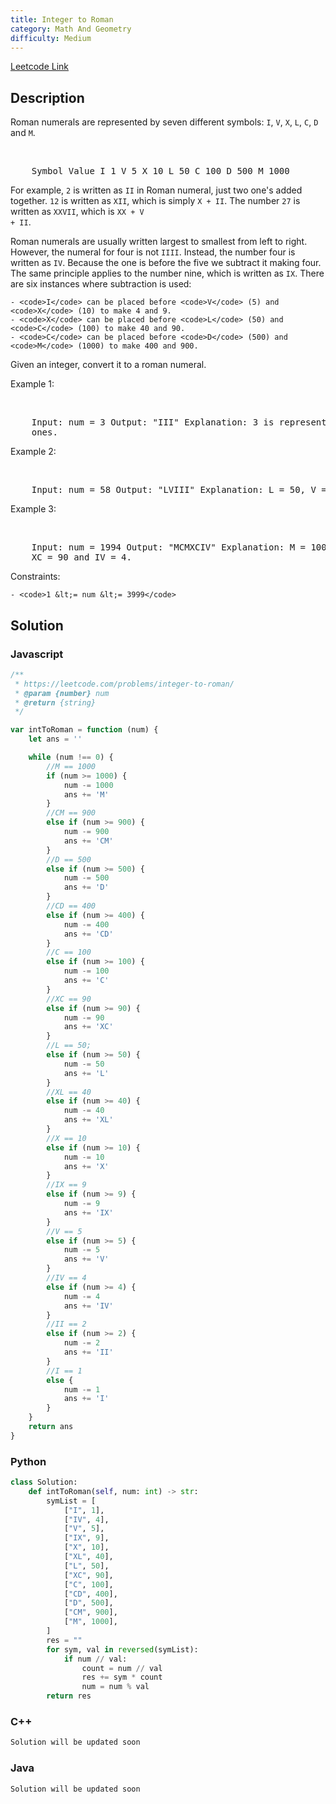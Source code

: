 ```yaml
---
title: Integer to Roman
category: Math And Geometry
difficulty: Medium
---
```


<Callout>

[Leetcode Link](https://leetcode.com/problems/integer-to-roman)

</Callout>

## Description

Roman numerals are represented by seven different symbols: <code>I</code>, <code>V</code>, <code>X</code>, <code>L</code>, <code>C</code>, <code>D</code> and <code>M</code>.

<br />
<pre className="overflow-x-auto">
	Symbol Value I 1 V 5 X 10 L 50 C 100 D 500 M 1000
</pre>

For example, <code>2</code> is written as <code>II</code> in Roman numeral, just two one&#39;s added together. <code>12</code> is written as <code>XII</code>, which is simply <code>X + II</code>. The number <code>27</code> is written as <code>XXVII</code>, which is <code>XX + V + II</code>.

Roman numerals are usually written largest to smallest from left to right. However, the numeral for four is not <code>IIII</code>. Instead, the number four is written as <code>IV</code>. Because the one is before the five we subtract it making four. The same principle applies to the number nine, which is written as <code>IX</code>. There are six instances where subtraction is used:

    - <code>I</code> can be placed before <code>V</code> (5) and <code>X</code> (10) to make 4 and 9.
    - <code>X</code> can be placed before <code>L</code> (50) and <code>C</code> (100) to make 40 and 90.
    - <code>C</code> can be placed before <code>D</code> (500) and <code>M</code> (1000) to make 400 and 900.

Given an integer, convert it to a roman numeral.

Example 1:

<br />
<pre className="overflow-x-auto">
	Input: num = 3 Output: &quot;III&quot; Explanation: 3 is represented as 3
	ones.
</pre>

Example 2:

<br />
<pre className="overflow-x-auto">
	Input: num = 58 Output: &quot;LVIII&quot; Explanation: L = 50, V = 5, III = 3.
</pre>

Example 3:

<br />
<pre className="overflow-x-auto">
	Input: num = 1994 Output: &quot;MCMXCIV&quot; Explanation: M = 1000, CM = 900,
	XC = 90 and IV = 4.
</pre>

Constraints:

    - <code>1 &lt;= num &lt;= 3999</code>

## Solution

### Javascript

```javascript
/**
 * https://leetcode.com/problems/integer-to-roman/
 * @param {number} num
 * @return {string}
 */

var intToRoman = function (num) {
	let ans = ''

	while (num !== 0) {
		//M == 1000
		if (num >= 1000) {
			num -= 1000
			ans += 'M'
		}
		//CM == 900
		else if (num >= 900) {
			num -= 900
			ans += 'CM'
		}
		//D == 500
		else if (num >= 500) {
			num -= 500
			ans += 'D'
		}
		//CD == 400
		else if (num >= 400) {
			num -= 400
			ans += 'CD'
		}
		//C == 100
		else if (num >= 100) {
			num -= 100
			ans += 'C'
		}
		//XC == 90
		else if (num >= 90) {
			num -= 90
			ans += 'XC'
		}
		//L == 50;
		else if (num >= 50) {
			num -= 50
			ans += 'L'
		}
		//XL == 40
		else if (num >= 40) {
			num -= 40
			ans += 'XL'
		}
		//X == 10
		else if (num >= 10) {
			num -= 10
			ans += 'X'
		}
		//IX == 9
		else if (num >= 9) {
			num -= 9
			ans += 'IX'
		}
		//V == 5
		else if (num >= 5) {
			num -= 5
			ans += 'V'
		}
		//IV == 4
		else if (num >= 4) {
			num -= 4
			ans += 'IV'
		}
		//II == 2
		else if (num >= 2) {
			num -= 2
			ans += 'II'
		}
		//I == 1
		else {
			num -= 1
			ans += 'I'
		}
	}
	return ans
}
```

### Python

```python
class Solution:
    def intToRoman(self, num: int) -> str:
        symList = [
            ["I", 1],
            ["IV", 4],
            ["V", 5],
            ["IX", 9],
            ["X", 10],
            ["XL", 40],
            ["L", 50],
            ["XC", 90],
            ["C", 100],
            ["CD", 400],
            ["D", 500],
            ["CM", 900],
            ["M", 1000],
        ]
        res = ""
        for sym, val in reversed(symList):
            if num // val:
                count = num // val
                res += sym * count
                num = num % val
        return res

```

### C++

```cpp
Solution will be updated soon
```

### Java

```java
Solution will be updated soon
```

